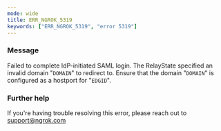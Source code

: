 ```yaml
---
mode: wide
title: ERR_NGROK_5319
keywords: ["ERR_NGROK_5319", "error 5319"]
---
```



### Message

Failed to complete IdP-initiated SAML login. The RelayState specified an invalid domain "`DOMAIN`" to redirect to. Ensure that the domain "`DOMAIN`" is configured as a hostport for "`EDGID`".

<ErrorDetails />

### Further help

If you're having trouble resolving this error, please reach out to [support@ngrok.com](mailto:support@ngrok.com?subject=Help%20with%20ERR_NGROK_5319)
